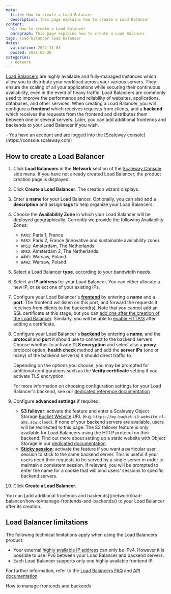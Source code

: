 ```yaml
---
meta:
  title: How to create a Load Balancer
  description: This page explains how to create a Load Balancer
content:
  h1: How to create a Load Balancer
  paragraph: This page explains how to create a Load Balancer
tags: load-balancer load balancer 
dates:
  validation: 2022-11-03
  posted: 2021-05-26
categories:
  - network
---
```


[Load Balancers](https://www.scaleway.com/en/load-balancer/) are highly available and fully-managed Instances which allow you to distribute your workload across your various servers. They ensure the scaling of all your applications while securing their continuous availability, even in the event of heavy traffic. Load Balancers are commonly used to improve the performance and reliability of websites, applications, databases, and other services. When creating a Load Balancer, you will configure a **frontend** which receives requests from clients, and a **backend** which receives the requests from the frontend and distributes them between one or several servers. Later, you can add additional frontends and backends to your Load Balancer if you wish.

<Macro id="iam-requirements" />
 
<Message type="requirement">
  - You have an account and are logged into the [Scaleway console](https://console.scaleway.com) 
</Message>

## How to create a Load Balancer

1. Click **Load Balancers** in the **Network** section of the [Scaleway Console](https://console.scaleway.com) side menu. If you have not already created Load Balancer, the product creation page is displayed:
    <Lightbox src="scaleway-lb-creation-page.webp" />
2. Click **Create a Load Balancer**. The creation wizard displays.

3. Enter a **name** for your Load Balancer. Optionally, you can also add a **description** and assign **tags** to help organize your Load Balancers.
    <Lightbox src="scaleway-load-balancer-name.webp" alt="" />

4. Choose the **Availability Zone** in which your Load Balancer will be deployed geographically. Currently we provide the following Availability Zones:
      - `PAR1`: Paris 1, France.
      - `PAR2`: Paris 2, France (innovative and sustainable availability zone).
      - `AMS1`: Amsterdam, The Netherlands.
      - `AMS2`: Amsterdam 2, The Netherlands.
      - `WAW1`: Warsaw, Poland.
      - `WAW2`: Warsaw, Poland.

5. Select a Load Balancer **type**, according to your bandwidth needs.
    <Lightbox src="scaleway-select-load-balancer.webp" alt="" />

6. Select an **IP address** for your Load Balancer. You can either allocate a new IP, or select one of your existing IPs.

7. Configure your Load Balancer's **[frontend](/network/load-balancer/concepts/#frontends)** by entering a **name** and a **port**. The frontend will listen on this port, and forward the requests it receives from clients to the backend(s). Note that you cannot add an SSL certificate at this stage, but you can [add one after the creation of the Load Balancer](/network/load-balancer/how-to/add-certificate/). Similarly, you will be able to [enable HTTP/3](/network/load-balancer/reference-content/http2-http3/#configuring-your-load-balancer-for-http3) after adding a certificate.

    <Lightbox src="scaleway-configure-frontend.webp" alt="" /> 

8. Configure your Load Balancer's **[backend](/network/load-balancer/concepts/#backends)** by entering a **name**, and the **protocol** and **port** it should use to connect to the backend servers. Choose whether to activate **TLS encryption** and select also a **proxy** protocol option, **health check** method and add the **server IPs** (one or many) of the backend server(s) it should direct traffic to.

    <Lightbox src="scaleway-configure-backend.webp" alt="" /> 

    Depending on the options you choose, you may be prompted for additional configurations such as the **Verify certificate** setting if you activate TLS encryption. 

    For more information on choosing configuration settings for your Load Balancer's backend, see our [dedicated reference documentation](/network/load-balancer/reference-content/configuring-load-balancer)

9. Configure **advanced settings** if required:
    - **S3 failover**: activate the feature and enter a Scaleway Object Storage [Bucket Website](/storage/object/concepts/#bucket-website) URL (e.g. `https://my-bucket.s3-website.nl-ams.scw.cloud`). If none of your backend servers are available, users will be redirected to this page. 
      <Message type="note">
        The S3 failover feature is only available for Load Balancers using the HTTP protocol on their backend. Find out more about setting up a static website with Object Storage in our [dedicated documentation](/storage/object/how-to/use-bucket-website/).
      </Message>
    - **[Sticky session](/network/load-balancer/concepts/#sticky-session)**: activate the feature if you want a particular user session to stick to the same backend server. This is useful if your users need their requests to be served by a single server in order to maintain a consistent session. If relevant, you will be prompted to enter the name for a cookie that will bind users' sessions to specific backend servers. 

10. Click **Create a Load Balancer**.

<Message type="note">
You can [add additional frontends and backends](/network/load-balancer/how-to/manage-frontends-and-backends/) to your Load Balancer after its creation.
</Message>

## Load Balancer limitations

The following technical limitations apply when using the Load Balancers product:

- Your external [highly available IP address](/network/load-balancer/concepts#highly-available-ip-address) can only be IPv4. However it is possible to use IPv6 between your Load Balancer and backend servers.
- Each Load Balancer supports only one highly available frontend IP.

For further information, refer to the [Load Balancers FAQ](https://www.scaleway.com/en/faq/load-balancer/) and [API documentation](https://developers.scaleway.com/en/products/lb/zoned_api/).


<Navigation title="See Also">
  <NextButton to="/network/load-balancer/how-to/manage-frontends-and-backends/">How to manage frontends and backends</NextButton>
</Navigation>
